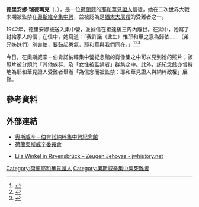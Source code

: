 '''德里安娜·瑞德瑪克'''（{{lang-nl|Deliana Rademakers}}，{{Bd|1923年||1942年|}}），是一位[[荷蘭人|荷蘭籍]]的[[耶和華見證人|耶和華見證人]]信徒，她在二次世界大戰末期被監禁在[[奥斯威辛集中营|奧斯維辛集中營]]，並被認為是[[猶太人大屠殺|猶太大屠殺]]的受難者之一。

1942年，德里安娜被送入集中營，並據信在抵達後三周內離世。在獄中，她寫了封給家人的信；在信中，她寫道：「我許諾（此生）惟耶和華之意為歸依……（弟兄姊妹們）別害怕，要鼓起勇氣，耶和華與我們同在。」<ref>{{Cite web|url=http://wol.jw.org/es/wol/d/r4/lp-s/102006124?q=Deliana+Rademakers&p=par|title=“Encarcelados por su fe” — BIBLIOTECA EN LÍNEA Watchtower|accessdate=2017-01-09|work=wol.jw.org|archive-date=2018-05-10|archive-url=https://web.archive.org/web/20180510050759/https://wol.jw.org/es/wol/d/r4/lp-s/102006124?q=Deliana+Rademakers&p=par|dead-url=no}}</ref><ref>{{Cite web|url=http://www.meeroverdeholocaust.nl/en-holocaust/perpetrators-and-victims/other-victims/rademakers|title=Auschwitz.nl:  Personal story: Deliana Rademakers|accessdate=2017-01-09|work=www.meeroverdeholocaust.nl|archive-date=2017-01-09|archive-url=https://web.archive.org/web/20170109062430/http://www.meeroverdeholocaust.nl/en-holocaust/perpetrators-and-victims/other-victims/rademakers|dead-url=no}}</ref><ref>{{Cite web|url=http://www.meeroverdeholocaust.nl/en-holocaust/perpetrators-and-victims/other-victims|title=Auschwitz.nl: Other victims|accessdate=2017-01-09|work=www.meeroverdeholocaust.nl|archive-date=2019-09-25|archive-url=https://web.archive.org/web/20190925031545/http://www.meeroverdeholocaust.nl/en-holocaust/perpetrators-and-victims/other-victims|dead-url=no}}</ref>

今日，在奧斯威辛－伯肯諾納粹集中營紀念館的肖像集之中可以見到她的照片；該照片被分類於「其他族群」及「女性被監禁者」群集之中。此外，該紀念館亦曾特地為耶和華見證人受難者舉辦「為信念而被監禁：耶和華見證人與納粹政權」展覽。
== 參考資料 ==
{{Reflist}}

== 外部連結 ==
* [http://auschwitz.org/en/ 奧斯威辛－伯肯諾納粹集中營紀念館] {{Wayback|url=http://auschwitz.org/en/ |date=20190529061733 }}{{En icon}}
* [https://www.auschwitz.nl/ 荷蘭奧斯威辛委員會] {{Wayback|url=https://www.auschwitz.nl/ |date=20210227073446 }}{{Nl icon}}

* [http://www.jwhistory.net/archiv/wrobel/pdf/wrobel-ravensbrueck2007.pdf Lila Winkel in Ravensbrück – Zeugen Jehovas - jwhistory.net] {{Wayback|url=http://www.jwhistory.net/archiv/wrobel/pdf/wrobel-ravensbrueck2007.pdf |date=20210118185928 }}{{De icon}}
{{Portal bar|人權|基督宗教}}
[[Category:荷蘭耶和華見證人|Category:荷蘭耶和華見證人]]
[[Category:奧斯威辛集中營死難者|Category:奧斯威辛集中營死難者]]